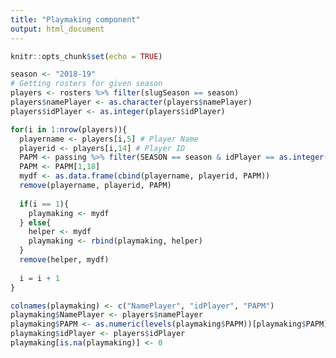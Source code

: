 ```yaml
---
title: "Playmaking component"
output: html_document
---
```


```r
knitr::opts_chunk$set(echo = TRUE)
```

```r
season <- "2018-19"
# Getting rosters for given season
players <- rosters %>% filter(slugSeason == season)
players$namePlayer <- as.character(players$namePlayer)
players$idPlayer <- as.integer(players$idPlayer)

for(i in 1:nrow(players)){
  playername <- players[i,5] # Player Name
  playerid <- players[i,14] # Player ID
  PAPM <- passing %>% filter(SEASON == season & idPlayer == as.integer(playerid)) %>% mutate(papm = ifelse(GP >= 10, POTENTIAL_AST/MIN, 0)) # Getting the potential assists per minute for player...
  PAPM <- PAPM[1,18]
  mydf <- as.data.frame(cbind(playername, playerid, PAPM))
  remove(playername, playerid, PAPM)
  
  if(i == 1){
    playmaking <- mydf
  } else{
    helper <- mydf
    playmaking <- rbind(playmaking, helper)
  }
  remove(helper, mydf)
  
  i = i + 1
}

colnames(playmaking) <- c("NamePlayer", "idPlayer", "PAPM")
playmaking$NamePlayer <- players$namePlayer
playmaking$PAPM <- as.numeric(levels(playmaking$PAPM))[playmaking$PAPM]
playmaking$idPlayer <- players$idPlayer
playmaking[is.na(playmaking)] <- 0

```

